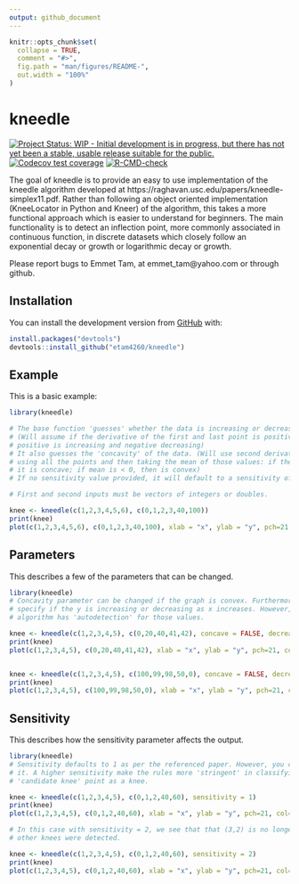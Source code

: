 ```yaml
---
output: github_document
---
```


<!-- README.md is generated from README.Rmd. Please edit that file -->

```r
knitr::opts_chunk$set(
  collapse = TRUE,
  comment = "#>",
  fig.path = "man/figures/README-",
  out.width = "100%"
)
```



# kneedle

<!-- badges: start -->
[![Project Status: WIP - Initial development is in progress, but there has not yet been a stable, usable release suitable for the public.](https://www.repostatus.org/badges/latest/wip.svg)](https://www.repostatus.org/#wip)
[![Codecov test coverage](https://codecov.io/gh/etam4260/kneedle/branch/main/graph/badge.svg)](https://codecov.io/gh/etam4260/kneedle?branch=main)
[![R-CMD-check](https://github.com/etam4260/kneedle/workflows/R-CMD-check/badge.svg)](https://github.com/etam4260/kneedle/actions)
<!-- badges: end -->

The goal of kneedle is to provide an easy to use implementation of the kneedle 
algorithm developed at https://raghavan.usc.edu/papers/kneedle-simplex11.pdf. Rather than
following an object oriented implementation (KneeLocator in Python and Kneer) of the
algorithm, this takes a more functional approach which is easier to understand
for beginners. The main functionality is to detect an inflection point, 
more commonly associated in continuous function, in discrete datasets which closely
follow an exponential decay or growth or logarithmic decay or growth.

Please report bugs to Emmet Tam, at emmet_tam@yahoo.com or through github.

## Installation

You can install the development version from [GitHub](https://github.com/) with:

``` r
install.packages("devtools")
devtools::install_github("etam4260/kneedle")
```
## Example

This is a basic example:

```r
library(kneedle)

# The base function 'guesses' whether the data is increasing or decreasing.
# (Will assume if the derivative of the first and last point is positive or negative:
# positive is increasing and negative decreasing)
# It also guesses the 'concavity' of the data. (Will use second derivative calculations
# using all the points and then taking the mean of those values: if the mean is >= 0, then
# it is concave; if mean is < 0, then is convex)
# If no sensitivity value provided, it will default to a sensitivity of 1. 

# First and second inputs must be vectors of integers or doubles.

knee <- kneedle(c(1,2,3,4,5,6), c(0,1,2,3,40,100))
print(knee)
plot(c(1,2,3,4,5,6), c(0,1,2,3,40,100), xlab = "x", ylab = "y", pch=21, col="blue", bg="lightblue", type = "b")
```

## Parameters
This describes a few of the parameters that can be changed.

```r
library(kneedle)
# Concavity parameter can be changed if the graph is convex. Furthermore, you 
# specify if the y is increasing or decreasing as x increases. However, the
# algorithm has 'autodetection' for those values.

knee <- kneedle(c(1,2,3,4,5), c(0,20,40,41,42), concave = FALSE, decreasing = FALSE)
print(knee)
plot(c(1,2,3,4,5), c(0,20,40,41,42), xlab = "x", ylab = "y", pch=21, col="blue", bg="lightblue", type = "b")


knee <- kneedle(c(1,2,3,4,5), c(100,99,98,50,0), concave = FALSE, decreasing = TRUE)
print(knee)
plot(c(1,2,3,4,5), c(100,99,98,50,0), xlab = "x", ylab = "y", pch=21, col="blue", bg="lightblue", type = "b")
```


## Sensitivity
This describes how the sensitivity parameter affects the output.

```r
library(kneedle)
# Sensitivity defaults to 1 as per the referenced paper. However, you can adjust 
# it. A higher sensitivity make the rules more 'stringent' in classifying a 
# 'candidate knee' point as a knee. 

knee <- kneedle(c(1,2,3,4,5), c(0,1,2,40,60), sensitivity = 1)
print(knee)
plot(c(1,2,3,4,5), c(0,1,2,40,60), xlab = "x", ylab = "y", pch=21, col="blue", bg="lightblue", type = "b")

# In this case with sensitivity = 2, we see that that (3,2) is no longer considered a knee point. No
# other knees were detected.

knee <- kneedle(c(1,2,3,4,5), c(0,1,2,40,60), sensitivity = 2)
print(knee)
plot(c(1,2,3,4,5), c(0,1,2,40,60), xlab = "x", ylab = "y", pch=21, col="blue", bg="lightblue", type = "b")
```
